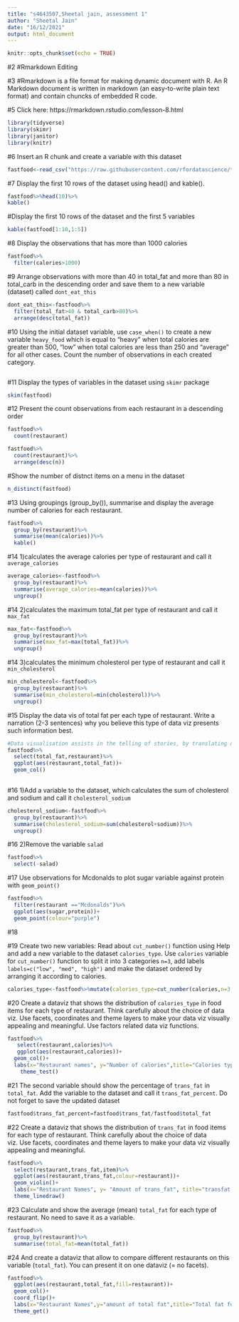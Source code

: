 ```yaml
---
title: "s4643507,Sheetal jain, assessment 1"
author: "Sheetal Jain"
date: "16/12/2021"
output: html_document
---
```


```r
knitr::opts_chunk$set(echo = TRUE)
```

#2
#Rmarkdown Editing

#3
#Rmarkdown is a file format for making dynamic document with R. An R Markdown document is written in markdown (an easy-to-write plain text format) and contain chuncks of embedded R code.

#5
Click here: https://rmarkdown.rstudio.com/lesson-8.html

```r
library(tidyverse)
library(skimr)
library(janitor)
library(knitr)
```

#6 Insert an R chunk and create a variable with this dataset
```r
fastfood<-read_csv("https://raw.githubusercontent.com/rfordatascience/tidytuesday/master/data/2018/2018-09-04/fastfood_calories.csv")

```

#7 Display the first 10 rows of the dataset using head() and kable(). 
```r
fastfood%>%head(10)%>%
kable()
```

#Display the first 10 rows of the dataset and the first 5 variables
```r
kable(fastfood[1:10,1:5])
```

#8 Display the observations that has more than 1000 calories
```r
fastfood%>%
  filter(calories>1000)
```

#9 Arrange observations with more than 40 in total_fat and more than 80 in total_carb in the descending order and save them to a new variable (dataset) called `dont_eat_this`
```r
dont_eat_this<-fastfood%>%
  filter(total_fat>40 & total_carb>80)%>%
  arrange(desc(total_fat))

```

#10  Using the initial dataset variable, use `case_when()` to create a new variable `heavy_food` which is equal to "heavy" when total calories are greater than 500, "low" when total calories are less than 250 and "average" for all other cases. Count the number of observations in each created category.
```r

```

#11 Display the types of variables in the dataset using `skimr` package 
```r
skim(fastfood)
```

#12 Present the count observations from each restaurant in a descending order
```r
fastfood%>%
  count(restaurant)

fastfood%>%
  count(restaurant)%>%
  arrange(desc(n))

```

#Show the number of distnct items on a menu in the dataset
```r
n_distinct(fastfood)
```

#13 Using groupings (group_by()), summarise and display the average number of calories for each restaurant.
```r
fastfood%>%
  group_by(restaurant)%>%
  summarise(mean(calories))%>%
  kable()
```

#14 1)calculates the average calories per type of restaurant and call it `average_calories` 
```r
average_calories<-fastfood%>%
  group_by(restaurant)%>%
  summarise(average_calories=mean(calories))%>%
  ungroup()
```
#14 2)calculates the maximum total_fat per type of restaurant and call it `max_fat` 
```r
max_fat<-fastfood%>%
  group_by(restaurant)%>%
  summarise(max_fat=max(total_fat))%>%
  ungroup()
```

#14 3)calculates the minimum cholesterol per type of restaurant and call it `min_cholesterol` 
```r
min_cholesterol<-fastfood%>%
  group_by(restaurant)%>%
  summarise(min_cholesterol=min(cholesterol))%>%
  ungroup()
```

#15 Display the data vis of total fat per each type of restaurant. Write a narration (2-3 sentences) why you believe this type of data viz presents such information best. 
```r
#Data visualisation assists in the telling of stories, by translating data into a more intelligible format. A good visualisation tells a storey by removing noise from data and emphasising crucial information. Data visualisation also enables businesses to get insight into their massive amounts of data.
fastfood%>%
  select(total_fat,restaurant)%>%
  ggplot(aes(restaurant,total_fat))+
  geom_col()
  
```

#16 1)Add a variable to the dataset, which calculates the sum of cholesterol and sodium and call it `cholesterol_sodium`
```r
cholesterol_sodium<-fastfood%>%
  group_by(restaurant)%>%
  summarise(cholesterol_sodium=sum(cholesterol+sodium))%>%
  ungroup()

```

#16 2)Remove the variable `salad`
```r
fastfood%>%
  select(-salad)

```

#17 Use observations for Mcdonalds to plot sugar variable against protein with `geom_point()` 
```r
fastfood%>%
  filter(restaurant =="Mcdonalds")%>%
  ggplot(aes(sugar,protein))+
  geom_point(colour="purple")

```

#18 

#19 Create two new variables: Read about `cut_number()` function using Help and add a new variable to the dataset `calories_type`. Use `calories` variable for `cut_number()` function to split it into 3 categories `n=3`, add labels `labels=c("low", "med", "high")` and make the dataset ordered by arranging it according to calories.
```r
calories_type<-fastfood%>%mutate(calories_type=cut_number(calories,n=3,labels=c("low", "med", "high")))

```

#20 Create a dataviz that shows the distribution of `calories_type` in food items for each type of restaurant. Think carefully about the choice of data viz. Use facets, coordinates and theme layers to make your data viz visually appealing and meaningful. Use factors related data viz functions.
```r
fastfood%>%
   select(restaurant,calories)%>%
   ggplot(aes(restaurant,calories))+
  geom_col()+
  labs(x="Restaurant names", y="Number of calories",title="Calories type of each restaurant", caption="Image1:Bargraph")+
    theme_test()
```

#21  The second variable should show the percentage of `trans_fat` in `total_fat`. Add the variable to the dataset and call it `trans_fat_percent`. Do not forget to save the updated dataset
```r
fastfood$trans_fat_percent=fastfood$trans_fat/fastfood$total_fat
```

#22  Create a dataviz that shows the distribution of `trans_fat` in food items for each type of restaurant. Think carefully about the choice of data viz. Use facets, coordinates and theme layers to make your data viz visually appealing and meaningful.
```r
fastfood%>%
  select(restaurant,trans_fat,item)%>%
  ggplot(aes(restaurant,trans_fat,colour=restaurant))+
  geom_violin()+
  labs(x="Restaurant Names", y= "Amount of trans_fat", title="transfat for each type of restaurant")+
  theme_linedraw()
```


#23 Calculate and show the average (mean)  `total_fat` for each type of restaurant. No need to save it as a variable.
```r
fastfood%>%
  group_by(restaurant)%>%
  summarise(total_fat=mean(total_fat))
```

#24 And create a dataviz that allow to compare different restaurants on this variable (`total_fat`). You can present it on one dataviz (= no facets). 
```r
fastfood%>%
  ggplot(aes(restaurant,total_fat,fill=restaurant))+
  geom_col()+
  coord_flip()+
  labs(x="Restaurant Names",y="amount of total fat",title="Total fat for each type of restaurant")+
  theme_get()

```

